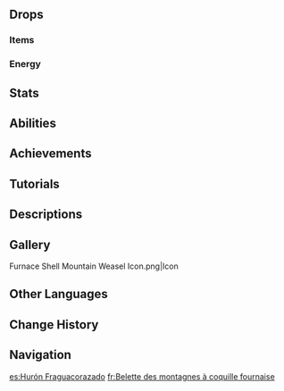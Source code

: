 {{Enemy Infobox
|title     = 
|dmgtype   = Pyro
|image     = Enemy Furnace Shell Mountain Weasel.png
|type      = Elite Enemies
|family    = Mystical Beasts
|group     = 
|weakpoint = 
}}
{{Enemy Intro|hidegroup=1}}

==Drops==
===Items===
{{Drops|Furnace Shell Mountain Weasel}}

===Energy===
{{Energy Drops
|type  = Pyro
|hp1   = 66
|p1    = 2
|hp2   = 33
|p2    = 2
|hp3   = 0
|p3    = 2
}}

==Stats==
{{Enemy Stats
|pyro_res    = 50%

|hp_ratio     = 11
|hp_type      = 2
|atk_ratio    = 6.6
|atk_type     = 2
}}

==Abilities==
{{Enemy Attacks
|name_1      = Melee Combo
|desc_1      = Attacks with its claw followed by its tail, dealing '''45% ATK''', '''60% ATK''' as {{Color|Pyro DMG}}. May combo into a '''Tail Smash'''.

|name_2      = Tail Smash
|desc_2      = Performs a front flip and smashes the ground with its tail, dealing '''75% ATK''' as {{Color|Pyro DMG}}.

|name_3      = Rolling Charge
|desc_3      = If the player is far away, rolls towards the player, repeatedly dealing '''10% ATK''' as {{Color|Pyro DMG}} on hit. After rolling, performs a leaping tail slam, dealing '''100% ATK''' as {{Color|Pyro DMG}}.

|name_4      = Scorch Ray
|desc_4      = Fires a fiery beam at the player using its Secret Source core, dealing '''100% ATK''' as {{Color|Pyro DMG}}.

|name_5      = Activate Core
|desc_5      = Burrows underground and activates its Secret Source Core, gaining an elementless [[ward]] equal to '''100%''' of its Max [[HP]]. While the core is active, periodically releases a shockwave, dealing '''80% ATK''' as {{Color|Pyro DMG}}, up to a total of 4 times. Hitting the core with a [[Plunging Attack]] will cause the ward's durability to reduce by an extra '''25%''' and briefly interrupt it. The ward can record damage taken, except from '''Plunge DMG''' (Low/High Plunge DMG is recorded) and deal DMG equal to the recorded amount when broken until a maximum of '''15%''' of its Max [[HP]].
|file_5_2    = Furnace Shell Mountain Weasel Activate Core 2
|caption_5_2 = Paralyzed
}}

==Achievements==
{{Achievement Topic Table|topic=Furnace Shell Mountain Weasel}}

==Tutorials==
{{Tutorial|Furnace Shell Mountain Weasel}}

==Descriptions==
{{Description|An ancient variant of mountain weasel that has adapted to a unique, [[Phlogiston]]-rich environment isolated from the outside world. Some researchers from the [[Saurian Relics Association]] believe that despite the appearance that it has developed a symbiotic relationship with the [[Source Mechanism|Source Mechanisms]], said mechanisms are actually controlling it through the ample Phlogiston that permeates its body.|[[Adventurer Handbook]]}}{{Description|An ancient variant of mountain weasel that has adapted to a unique, [[Phlogiston]]-rich environment isolated from the outside world.<br>By consuming creatures rich in Phlogiston, this species accumulates power in the shell it holds. After a prolonged existence in the ruins of the [[Great Volcano of Tollan|Sacred Mountain]], its affinity for Phlogiston seems to have caused it to be influenced by the [[Source Mechanism]]s within the ruins, creating a unique symbiotic relationship between them.|[[Archive]]}}

==Gallery==
<gallery>
Furnace Shell Mountain Weasel Icon.png|Icon
</gallery>

==Other Languages==
{{Other Languages
|en       = Furnace Shell Mountain Weasel
|zhs      = 炉壳山鼬
|zhs_rm   = 
|zht      = 爐殼山鼬
|zht_rm   = 
|zh_tl    = 
|ja       = マグマイタチ
|ja_rm    = Magumaitachi
|ja_tl    = Magma Weasel
|ko       = 용암 껍질 산족제비
|ko_rm    = 
|ko_tl    = 
|es       = Hurón Fraguacorazado
|es_tl    = Armored Forge Ferret
|fr       = Belette des montagnes à coquille fournaise
|fr_tl    = Furnace Shell Mountain Weasel
|ru       = Термопанцирный горный хорь
|ru_tl    = 
|th       = Furnace Shell Mountain Weasel
|vi       = Chồn Núi Giáp Lửa
|vi_tl    = 
|de       = Brennkammer-Bergmarder
|de_tl    = 
|id       = Furnace Shell Mountain Weasel
|pt       = Furão da Montanha Concha de Fornalha
|pt_tl    = 
|tr       = Kor Çekirdekli Dağ Gelinciği
|tr_tl    = 
|it       = Donnola di montagna Fornardente
|it_tl    = 
}}

==Change History==
{{Change History|5.5}}

==Navigation==
{{Enemy Navbox|Elite}}

[[es:Hurón Fraguacorazado]]
[[fr:Belette des montagnes à coquille fournaise]]